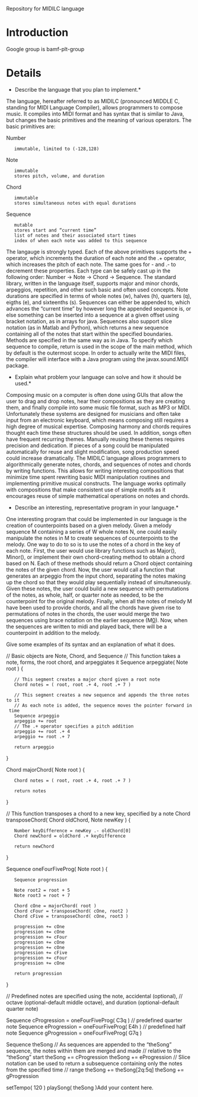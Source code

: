 Repository for MIDILC language

= Introduction =

Google group is bamf-plt-group


= Details =

*Describe the language that you plan to implement.*

The language, hereafter referred to as MIDILC (pronounced MIDDLE C, standing for MIDI Language Compiler), allows programmers to compose music.  It compiles into MIDI format and has syntax that is similar to Java, but changes the basic primitives and the meaning of various operators.  The basic primitives are:


Number
	immutable, limited to (-128,128)
Note 
	immutable
	stores pitch, volume, and duration
Chord 
	immutable
	stores simultaneous notes with equal durations
Sequence 
	mutable
	stores start and “current time”
	list of notes and their associated start times
	index of when each note was added to this sequence

The langauge is strongly typed.  Each of the above primitives supports the +  operator, which increments the duration of each note and the .+ operator, which increases the pitch of each note.  The same goes for - and .- to decrement these properties.  Each type can be safely cast up in the following order: Number → Note → Chord → Sequence.  The standard library, written in the language itself, supports major and minor chords, arpeggios, repetition, and other such basic and often used concepts.  Note durations are specified in terms of whole notes (w), halves (h), quarters (q), eigths (e), and sixteenths (s).  Sequences can either be appended to, which advances the “current time” by however long the appended sequence is, or else something can be inserted into a sequence at a given offset using bracket notation, as in arrays for java.  Sequences also support slice notation (as in Matlab and Python), which returns a new sequence containing all of the notes that start within the specified boundaries.  Methods are specified in the same way as in Java.  To specify which sequence to compile, return is used in the scope of the main method, which by default is the outermost scope.
In order to actually write the MIDI files, the compiler will interface with a Java program using the javax.sound.MIDI package.

*Explain what problem your language can solve and how it should be used.*

Composing music on a computer is often done using GUIs that allow the user to drag and drop notes, hear their compositions as they are creating them, and finally compile into some music file format, such as MP3 or MIDI.  Unfortunately these systems are designed for musicians and often take input from an electronic keyboard, which means composing still requires a high degree of musical expertise.  Composing harmony and chords requires thought each time these structures should be used.  
In addition, songs often have frequent recurring themes.  Manually reusing these themes requires precision and dedication.  If pieces of a song could be manipulated automatically for reuse and slight modification, song production speed could increase dramatically.
The MIDILC language allows programmers to algorithmically generate notes, chords, and sequences of notes and chords by writing functions.  This allows for writing interesting compositions that minimize time spent rewriting basic MIDI manipulation routines and implementing primitive musical constructs.  The language works optimally with compositions that make consistent use of simple motifs as it encourages reuse of simple mathematical operations on notes and chords.


*Describe an interesting, representative program in your language.*

One interesting program that could be implemented in our language is the creation of counterpoints based on a given melody. Given a melody sequence M containing a series of W whole notes N, one could easily manipulate the notes in M to create sequences of counterpoints to the melody. One way to do to so is to use the notes of a chord in the key of each note. First, the user would use library functions such as Major(), Minor(), or implement their own chord-creating method to obtain a chord based on N. Each of these methods should return a Chord object containing the notes of the given chord. Now, the user would call a function that generates an arpeggio from the input chord, separating the notes making up the chord so that they would play sequentially instead of simultaneously. Given these notes, the user could build a new sequence with permutations of the notes, as whole, half, or quarter note as needed, to be the counterpoint for the original melody. Finally, when all the notes of melody M have been used to provide chords, and all the chords have given rise to permutations of notes in the chords, the user would merge the two sequences using brace notation on the earlier sequence (M[[0]]). Now, when the sequences are written to midi and played back, there will be a counterpoint in addition to the melody. 

Give some examples of its syntax and an explanation of what it does.

// Basic objects are Note, Chord, and Sequence
// This function takes a note, forms, the root chord, and arpeggiates it
Sequence arpeggiate( Note root )
{
	// This segment creates a major chord given a root note
	Chord notes = ( root, root .+ 4, root .+ 7 )

	// This segment creates a new sequence and appends the three notes to it
	// As each note is added, the sequence moves the pointer forward in time
	Sequence arpeggio
	arpeggio += root
	// The .+ operator specifies a pitch addition
	arpeggio += root .+ 4
	arpeggio += root .+ 7

	return arpeggio
}

Chord majorChord( Note root )
{
	Chord notes = ( root, root .+ 4, root .+ 7 )

	return notes
}

// This function transposes a chord to a new key, specified by a note
Chord transposeChord( Chord oldChord, Note newKey )
{
	Number keyDifference = newKey .- oldChord[0]
	Chord newChord = oldChord .+ keyDifference

	return newChord
}

Sequence oneFourFiveProg( Note root )
{
	Sequence progression	

	Note root2 = root + 5
	Note root3 = root + 7
	
	Chord cOne = majorChord( root )
	Chord cFour = transposeChord( cOne, root2 )
	Chord cFive = transposeChord( cOne, root3 )

	progression += cOne
	progression += cOne
	progression += cFour
	progression += cOne
	progression += cOne
	progression += cFive
	progression += cFour
	progression += cOne

	return progression
}

// Predefined notes are specified using the note, accidental (optional), 
// octave (optional-default middle octave), and duration (optional-default quarter note)

Sequence cProgression = oneFourFiveProg( C3q ) // predefined quarter note
Sequence eProgression = oneFourFiveProg( E4h ) // predefined half note
Sequence gProgression = oneFourFiveProg( G7q )

Sequence theSong
// As sequences are appended to the “theSong” sequence, the notes within them are merged and made // relative to the “theSong” start
theSong += cProgression
theSong += eProgression
// Slice notation can be used to return a subsequence containing only the notes from the specified time   // range
theSong += theSong[2q:5q]
theSong += gProgression

setTempo( 120 )
playSong( theSong )Add your content here.